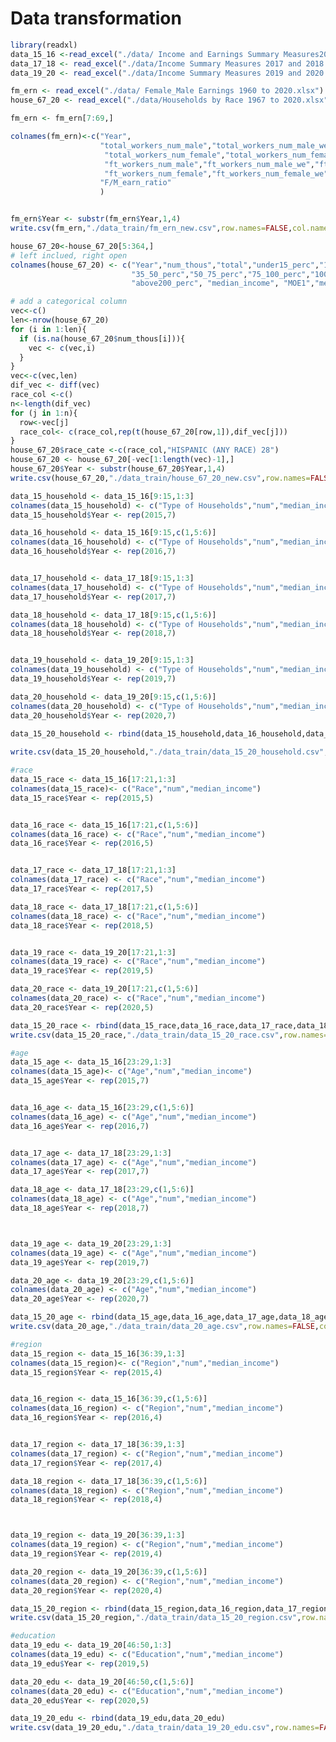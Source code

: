 # Data transformation


```r
library(readxl)
data_15_16 <-read_excel("./data/ Income and Earnings Summary Measures2015 and 2016.xls")
data_17_18 <- read_excel("./data/Income Summary Measures 2017 and 2018.xlsx")
data_19_20 <- read_excel("./data/Income Summary Measures 2019 and 2020.xlsx")

fm_ern <- read_excel("./data/ Female_Male Earnings 1960 to 2020.xlsx")
house_67_20 <- read_excel("./data/Households by Race 1967 to 2020.xlsx")
```

```r
fm_ern <- fm_ern[7:69,]

colnames(fm_ern)<-c("Year", 
                    "total_workers_num_male","total_workers_num_male_we","total_median_earn_male","MOE1",
                     "total_workers_num_female","total_workers_num_female_we","total_median_earn_female","MOE2",
                     "ft_workers_num_male","ft_workers_num_male_we","ft_median_earn_male","MOE3",
                     "ft_workers_num_female","ft_workers_num_female_we","ft_median_earn_female","MOE4",
                    "F/M_earn_ratio"
                    )


fm_ern$Year <- substr(fm_ern$Year,1,4)
write.csv(fm_ern,"./data_train/fm_ern_new.csv",row.names=FALSE,col.names=TRUE,sep=',')
```




```r
house_67_20<-house_67_20[5:364,]
# left inclued, right open
colnames(house_67_20) <- c("Year","num_thous","total","under15_perc","15_25_perc","25_35_perc",
                           "35_50_perc","50_75_perc","75_100_perc","100_150_perc","150_200_perc",
                           "above200_perc", "median_income", "MOE1","mean_income","MOE2")

# add a categorical column
vec<-c()
len<-nrow(house_67_20)
for (i in 1:len){
  if (is.na(house_67_20$num_thous[i])){
    vec <- c(vec,i)
  }
}
vec<-c(vec,len)
dif_vec <- diff(vec)
race_col <-c()
n<-length(dif_vec)
for (j in 1:n){
  row<-vec[j]
  race_col<- c(race_col,rep(t(house_67_20[row,1]),dif_vec[j]))
}
house_67_20$race_cate <-c(race_col,"HISPANIC (ANY RACE) 28")
house_67_20 <- house_67_20[-vec[1:length(vec)-1],]
house_67_20$Year <- substr(house_67_20$Year,1,4)
write.csv(house_67_20,"./data_train/house_67_20_new.csv",row.names=FALSE,col.names=TRUE,sep=',')
```


```r
data_15_household <- data_15_16[9:15,1:3]
colnames(data_15_household) <- c("Type of Households","num","median_income")
data_15_household$Year <- rep(2015,7)

data_16_household <- data_15_16[9:15,c(1,5:6)]
colnames(data_16_household) <- c("Type of Households","num","median_income")
data_16_household$Year <- rep(2016,7)


data_17_household <- data_17_18[9:15,1:3] 
colnames(data_17_household) <- c("Type of Households","num","median_income")
data_17_household$Year <- rep(2017,7)

data_18_household <- data_17_18[9:15,c(1,5:6)]
colnames(data_18_household) <- c("Type of Households","num","median_income")
data_18_household$Year <- rep(2018,7)


data_19_household <- data_19_20[9:15,1:3]
colnames(data_19_household) <- c("Type of Households","num","median_income")
data_19_household$Year <- rep(2019,7)

data_20_household <- data_19_20[9:15,c(1,5:6)]
colnames(data_20_household) <- c("Type of Households","num","median_income")
data_20_household$Year <- rep(2020,7)
 
data_15_20_household <- rbind(data_15_household,data_16_household,data_17_household,data_18_household,data_19_household,data_20_household)

write.csv(data_15_20_household,"./data_train/data_15_20_household.csv",row.names=FALSE,col.names=TRUE,sep=',')
```

```r
#race
data_15_race <- data_15_16[17:21,1:3]
colnames(data_15_race)<- c("Race","num","median_income")
data_15_race$Year <- rep(2015,5)


data_16_race <- data_15_16[17:21,c(1,5:6)]
colnames(data_16_race) <- c("Race","num","median_income")
data_16_race$Year <- rep(2016,5)


data_17_race <- data_17_18[17:21,1:3] 
colnames(data_17_race) <- c("Race","num","median_income")
data_17_race$Year <- rep(2017,5)

data_18_race <- data_17_18[17:21,c(1,5:6)]
colnames(data_18_race) <- c("Race","num","median_income")
data_18_race$Year <- rep(2018,5)


data_19_race <- data_19_20[17:21,1:3]
colnames(data_19_race) <- c("Race","num","median_income")
data_19_race$Year <- rep(2019,5)

data_20_race <- data_19_20[17:21,c(1,5:6)]
colnames(data_20_race) <- c("Race","num","median_income")
data_20_race$Year <- rep(2020,5)

data_15_20_race <- rbind(data_15_race,data_16_race,data_17_race,data_18_race,data_19_race,data_20_race)
write.csv(data_15_20_race,"./data_train/data_15_20_race.csv",row.names=FALSE,col.names=TRUE,sep=',')
```


```r
#age
data_15_age <- data_15_16[23:29,1:3]
colnames(data_15_age)<- c("Age","num","median_income")
data_15_age$Year <- rep(2015,7)


data_16_age <- data_15_16[23:29,c(1,5:6)]
colnames(data_16_age) <- c("Age","num","median_income")
data_16_age$Year <- rep(2016,7)


data_17_age <- data_17_18[23:29,1:3] 
colnames(data_17_age) <- c("Age","num","median_income")
data_17_age$Year <- rep(2017,7)

data_18_age <- data_17_18[23:29,c(1,5:6)]
colnames(data_18_age) <- c("Age","num","median_income")
data_18_age$Year <- rep(2018,7)



data_19_age <- data_19_20[23:29,1:3]
colnames(data_19_age) <- c("Age","num","median_income")
data_19_age$Year <- rep(2019,7)

data_20_age <- data_19_20[23:29,c(1,5:6)]
colnames(data_20_age) <- c("Age","num","median_income")
data_20_age$Year <- rep(2020,7)

data_15_20_age <- rbind(data_15_age,data_16_age,data_17_age,data_18_age,data_19_age,data_20_age)
write.csv(data_20_age,"./data_train/data_20_age.csv",row.names=FALSE,col.names=TRUE,sep=',')
```


```r
#region
data_15_region <- data_15_16[36:39,1:3]
colnames(data_15_region)<- c("Region","num","median_income")
data_15_region$Year <- rep(2015,4)


data_16_region <- data_15_16[36:39,c(1,5:6)]
colnames(data_16_region) <- c("Region","num","median_income")
data_16_region$Year <- rep(2016,4)


data_17_region <- data_17_18[36:39,1:3] 
colnames(data_17_region) <- c("Region","num","median_income")
data_17_region$Year <- rep(2017,4)

data_18_region <- data_17_18[36:39,c(1,5:6)]
colnames(data_18_region) <- c("Region","num","median_income")
data_18_region$Year <- rep(2018,4)



data_19_region <- data_19_20[36:39,1:3]
colnames(data_19_region) <- c("Region","num","median_income")
data_19_region$Year <- rep(2019,4)

data_20_region <- data_19_20[36:39,c(1,5:6)]
colnames(data_20_region) <- c("Region","num","median_income")
data_20_region$Year <- rep(2020,4)

data_15_20_region <- rbind(data_15_region,data_16_region,data_17_region,data_18_region,data_19_region,data_20_region)
write.csv(data_15_20_region,"./data_train/data_15_20_region.csv",row.names=FALSE,col.names=TRUE,sep=',')
```


```r
#education
data_19_edu <- data_19_20[46:50,1:3]
colnames(data_19_edu) <- c("Education","num","median_income")
data_19_edu$Year <- rep(2019,5)

data_20_edu <- data_19_20[46:50,c(1,5:6)]
colnames(data_20_edu) <- c("Education","num","median_income")
data_20_edu$Year <- rep(2020,5)

data_19_20_edu <- rbind(data_19_edu,data_20_edu)
write.csv(data_19_20_edu,"./data_train/data_19_20_edu.csv",row.names=FALSE,col.names=TRUE,sep=',')
```






